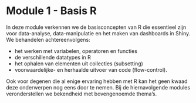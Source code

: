 # Module 1 - Basis R 

In deze module verkennen we de basisconcepten van R die essentieel zijn voor data-analyse, data-manipulatie en het maken van dashboards in Shiny. We behandelen achtereenvolgens: 

- het werken met variabelen, operatoren en functies
- de verschillende datatypes in R
- het ophalen van elementen uit collecties (subsetting) 
- voorwaardelijke- en herhaalde uitvoer van code (flow-control). 

Ook voor degenen die al enige ervaring hebben met R kan het geen kwaad deze onderwerpen nog eens door te nemen. Bij de hiernavolgende modules veronderstellen we bekendheid met bovengenoemde thema's. 


